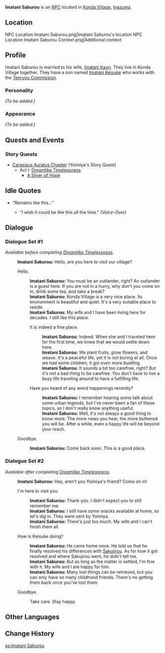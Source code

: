 {{Meta
<!-- REMOVE THIS TEMPLATE AFTER ADDING MISSING INFO -->
|missing_NPC_profile  = yes
}}
{{Character Infobox
|type             = NPC
|image            = NPC Imatani Saburou.png
|realname         = 
|region           = Inazuma
|affiliation      = Konda Village
|title            = 
|voiceEN          = 
|voiceCN          = 
|voiceJP          = 
}}
'''Imatani Saburou''' {{Lang|ja=今谷三郎}} is an [[NPC]] located in [[Konda Village]], [[Inazuma]].

==Location==
<gallery hideaddbutton="true" captionalign="center">
NPC Location Imatani Saburou.png|Imatani Saburou's location
NPC Location Imatani Saburou Context.png|Additional context
</gallery>

==Profile==
<!-- detailed story/lore information goes here -->
Imatani Saburou is married to his wife, [[Imatani Kaori]]. They live in Konda Village together. They have a son named [[Imatani Keisuke]] who works with the [[Tenryou Commission]].

===Personality===
''(To be added.)''

===Appearance===
''(To be added.)''

==Quests and Events==
===Story Quests===
* [[Carassius Auratus Chapter]] (Yoimiya's Story Quest)
** Act I: [[Dreamlike Timelessness]]
*** [[A Sliver of Hope]]

==Idle Quotes==
*"Remains like this..."
**{{A|VO Imatani Saburou 01.ogg}} "I wish it could be like this all the time." ''(Voice-Over)''

==Dialogue==
===Dialogue Set #1===
''Available before completing [[Dreamlike Timelessness]].''
{{Dialogue start}}
:'''Imatani Saburou:''' Hello, are you here to visit our village?
:{{DIcon}} Hello.
::'''Imatani Saburou:''' You must be an outlander, right? An outlander is a guest here. If you are not in a hurry, why don't you come on in, drink some tea, and take a break?
::'''Imatani Saburou:''' Konda Village is a very nice place. Its environment is beautiful and quiet. It's a very suitable place to reside.
::'''Imatani Saburou:''' My wife and I have been living here for decades. I still like this place.
::{{DIcon}} It is indeed a fine place.
:::'''Imatani Saburou:''' Indeed. When she and I traveled here for the first time, we knew that we would settle down here.
:::'''Imatani Saburou:''' We plant fruits, grow flowers, and weave. It's a peaceful life, yet it is not boring at all. Once we had some children, it got even more bustling.
:::'''Imatani Saburou:''' It sounds a bit too carefree, right? But it's not a bad thing to be carefree. You don't have to live a busy life traveling around to have a fulfilling life.
::{{DIcon}} Have you heard of any weird happenings recently?
:::'''Imatani Saburou:''' I remember hearing some talk about some urban legends, but I've never been a fan of these topics, so I don't really know anything useful.
:::'''Imatani Saburou:''' Well, it's not always a good thing to know more. The more news you hear, the more bothered you will be. After a while, even a happy life will be beyond your reach.
:{{DIcon}} Goodbye.
::'''Imatani Saburou:''' Come back soon. This is a good place.
{{Dialogue end}}

===Dialogue Set #2===
''Available after completing [[Dreamlike Timelessness]].''
{{Dialogue start}}
:'''Imatani Saburou:''' Hey, aren't you Yoimiya's friend? Come on in!
:{{DIcon}} I'm here to visit you.
::'''Imatani Saburou:''' Thank you. I didn't expect you to still remember me.
::'''Imatani Saburou:''' I still have some snacks available at home, so let's dig in. They were sent by Yoimiya.
::'''Imatani Saburou:''' There's just too much. My wife and I can't finish them all.
:{{DIcon}} How is Keisuke doing?
::'''Imatani Saburou:''' He came home once. He told us that he finally resolved his differences with [[Sakujirou]]. As for how it got resolved and where Sakujirou went, he didn't tell me.
::'''Imatani Saburou:''' But as long as the matter is settled, I'm fine with it. My wife and I are happy for him.
::'''Imatani Saburou:''' Many lost things can be retrieved, but you can only have so many childhood friends. There's no getting them back once you've lost them.
:{{DIcon}} Goodbye.
:: Take care. Stay happy.
{{Dialogue end}}

==Other Languages==
{{Other Languages|default_hidden = 1
|en      = Imatani Saburou
|zhs     = 今谷三郎
|zhs_rm  = Jīngǔ Sānláng
|zht     = 今谷三郎
|zht_rm  = Jīngǔ Sānláng
|ja      = 今谷三郎
|ja_rm   = Imatani Saburou
|ko      = 이마타니 사부로
|ko_rm   = Imatani Saburo
|es      = Imatani Saburou
|fr      = Imatani Saburou
|ru      = Иматани Сабуро
|th      = Imatani Saburou
|vi      = Imatani Saburou
|de      = Imatani Saburou
|id      = Imatani Saburou
|pt      = Imatani Saburou
}}

==Change History==
{{Change History|2.0}}
<!--
==References==
{{Reflist}}-->

[[es:Imatani Saburou]]